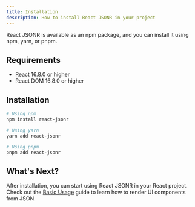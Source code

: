 ```yaml
---
title: Installation
description: How to install React JSONR in your project
---
```


React JSONR is available as an npm package, and you can install it using npm, yarn, or pnpm.

## Requirements

- React 16.8.0 or higher
- React DOM 16.8.0 or higher

## Installation

```bash
# Using npm
npm install react-jsonr

# Using yarn
yarn add react-jsonr

# Using pnpm
pnpm add react-jsonr
```

## What's Next?

After installation, you can start using React JSONR in your React project. Check out the [Basic Usage](/docs/getting-started/basic-usage) guide to learn how to render UI components from JSON. 